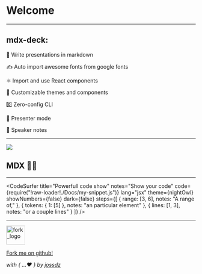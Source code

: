 



<!-- Remove this code and replace with your slides-->

# Welcome

<Hello />

---


<div>
  <h2>mdx-deck:</h2>
  <Appear>
    <p>📝 Write presentations in markdown</p>
    <p> ✍ Auto import awesome fonts from google fonts</p>
    <p>⚛️ Import and use React components</p>
    <p>💅 Customizable themes and components</p>
    <p>0️⃣ Zero-config CLI</p>
    <p>💁 Presenter mode</p>
    <p>📓 Speaker notes</p>
  </Appear>
</div>

---


![](https://raw.githubusercontent.com/jxnblk/mdx-deck/master/docs/images/overview-mode.png)

## MDX 🤘🏼

---


<CodeSurfer
  title="Powerfull code show"
  notes="Show your code"
  code={require("!raw-loader!./Docs/my-snippet.js")}
  lang="jsx"
  theme={nightOwl}
  showNumbers={false}
  dark={false}
  steps={[
    { range: [3, 6], notes: "A range of," },
    { tokens: { 1: [5] }, notes: "an particular element" },
    { lines: [1, 3], notes: "or a couple lines" }
  ]}
/>

---


<img
  src="https://iconmonstr.com/wp-content/g/gd/makefg.php?i=../assets/preview/2014/png/iconmonstr-code-fork-2.png&r=127&g=218&b=202"
  alt="fork_logo"
  width="50px"
/>

[Fork me on github!](https://github.com/Jossdz/MDXSlides)

_with { ...♥︎ } by [jossdz](http://jossdz.com)_
